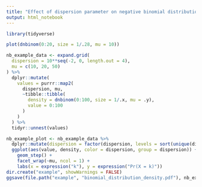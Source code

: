 ```yaml
---
title: "Effect of dispersion parameter on negative binomial distribution"
output: html_notebook
---
```



```r
library(tidyverse)
```

```r

plot(dnbinom(0:20, size = 1/.28, mu = 10))

nb_example_data <- expand.grid(
  dispersion = 10**seq(-2, 0, length.out = 4),
  mu = c(10, 20, 50)
) %>%
  dplyr::mutate(
    values = purrr::map2(
      dispersion, mu,
      ~tibble::tibble(
        density = dnbinom(0:100, size = 1/.x, mu = .y),
        value = 0:100
      )
    )
  ) %>%
  tidyr::unnest(values)

nb_example_plot <- nb_example_data %>%
  dplyr::mutate(dispersion = factor(dispersion, levels = sort(unique(dispersion)))) %>%
  ggplot(aes(value, density, color = dispersion, group = dispersion)) +
    geom_step() +
    facet_wrap(~mu, ncol = 1) +
    labs(x = expression("k"), y = expression("Pr(X = k)"))
dir.create("example", showWarnings = FALSE)
ggsave(file.path("example", "binomial_distribution_density.pdf"), nb_example_plot)
```
